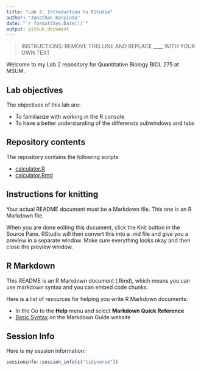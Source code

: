 ```yaml
---
title: "Lab 2: Introduction to RStudio"
author: "Jonathan Kanyinda"
date: "`r format(Sys.Date())`"
output: github_document
---
```


> INSTRUCTIONS: REMOVE THIS LINE AND REPLACE ____ WITH YOUR OWN TEXT

Welcome to my Lab 2 repository for Quantitative Biology BIOL 275 at MSUM.

## Lab objectives

The objectives of this lab are:

- To familiarize with working in the R console
- To have a better understanding of the differensts subwindows and tabs

## Repository contents

The repository contains the following scripts:

- [calculator.R](calculator.R)
- [calculator.Rmd](calculator.Rmd)

## Instructions for knitting

Your actual README document must be a Markdown file. This one is an R Markdown file.

When you are done editing this document, click the Knit button in the Source Pane. RStudio will then convert this into a .md file and give you a preview in a separate window. Make sure everything looks okay and then close the preview window.

## R Markdown

This README is an R Markdown document (.Rmd), which means you can use markdown syntax and you can embed code chunks.

Here is a list of resources for helping you write R Markdown documents:

- In the Go to the **Help** menu and select **Markdown Quick Reference**
- [Basic Syntax](https://www.markdownguide.org/basic-syntax/) on the Markdown Guide website

## Session Info

Here is my session information:

```r
sessioninfo::session_info(c("tidyverse"))
```
